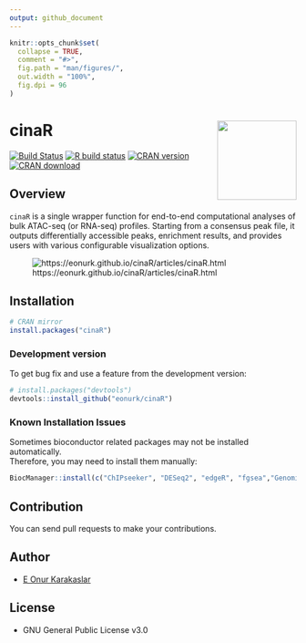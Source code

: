 ```yaml
---
output: github_document
---
```


<!-- README.md is generated from README.Rmd. Please edit that file -->

```r
knitr::opts_chunk$set(
  collapse = TRUE,
  comment = "#>",
  fig.path = "man/figures/",
  out.width = "100%",
  fig.dpi = 96
)
```

# cinaR <a href='https://eonurk.github.io/cinaR/'><img src='man/figures/cinaR.png' align="right" height="139" /></a>


<!-- badges: start -->
[![Build Status](https://travis-ci.com/eonurk/cinaR.svg?branch=master)](https://travis-ci.com/eonurk/cinaR)
[![R build status](https://github.com/eonurk/cinaR/workflows/R-CMD-check/badge.svg)](https://github.com/eonurk/cinaR/actions)
[![CRAN version](https://www.r-pkg.org/badges/version/cinaR)](https://cran.r-project.org/package=cinaR)
[![CRAN download](https://cranlogs.r-pkg.org/badges/cinaR?color=orange)](https://cran.r-project.org/package=cinaR?color=orange)
<!-- badges: end -->

## Overview
`cinaR` is a single wrapper function for end-to-end computational analyses of 
bulk ATAC-seq (or RNA-seq) profiles. Starting from a consensus peak file, it outputs
differentially accessible peaks, enrichment results, and provides users with various configurable visualization options.

![https://eonurk.github.io/cinaR/articles/cinaR.html](man/figures/overview@5x.png)

## Installation

```r
# CRAN mirror
install.packages("cinaR")
```
### Development version
To get bug fix and use a feature from the development version: 
```r
# install.packages("devtools")
devtools::install_github("eonurk/cinaR")
```

### Known Installation Issues

Sometimes bioconductor related packages may not be installed automatically.  
Therefore, you may need to install them manually:

```r
BiocManager::install(c("ChIPseeker", "DESeq2", "edgeR", "fgsea","GenomicRanges", "limma", "preprocessCore", "TxDb.Hsapiens.UCSC.hg38.knownGene", "TxDb.Hsapiens.UCSC.hg19.knownGene", "TxDb.Mmusculus.UCSC.mm10.knownGene"))
```


## Contribution

You can send pull requests to make your contributions.

## Author

- [E Onur Karakaslar](https://eonurk.github.io/)

## License

- GNU General Public License v3.0
